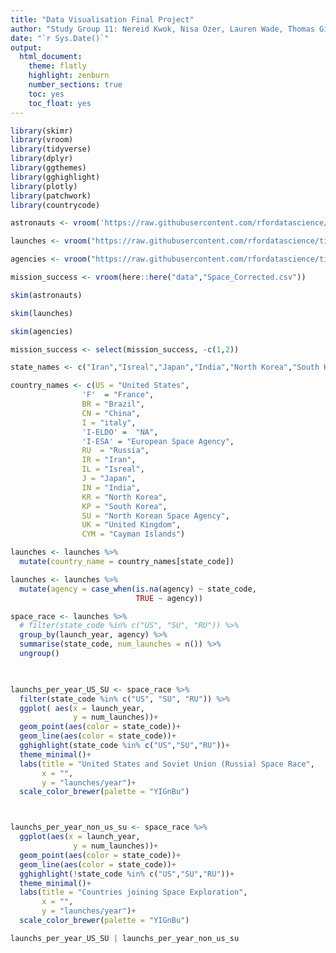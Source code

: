 ```yaml
---
title: "Data Visualisation Final Project"
author: "Study Group 11: Nereid Kwok, Nisa Ozer, Lauren Wade, Thomas Giannetti-Fakhouri, Kazmer Nagy-Betegh, Chandrime Tolia"
date: "`r Sys.Date()`"
output:
  html_document:
    theme: flatly
    highlight: zenburn
    number_sections: true
    toc: yes
    toc_float: yes
---
```



```r

library(skimr)
library(vroom)
library(tidyverse)
library(dplyr)
library(ggthemes)
library(gghighlight)
library(plotly)
library(patchwork)
library(countrycode)
```


```r
astronauts <- vroom('https://raw.githubusercontent.com/rfordatascience/tidytuesday/master/data/2020/2020-07-14/astronauts.csv')

launches <- vroom("https://raw.githubusercontent.com/rfordatascience/tidytuesday/master/data/2019/2019-01-15/launches.csv")

agencies <- vroom("https://raw.githubusercontent.com/rfordatascience/tidytuesday/master/data/2019/2019-01-15/agencies.csv")

mission_success <- vroom(here::here("data","Space_Corrected.csv"))
```

```r
skim(astronauts)
```


```r
skim(launches)
```


```r
skim(agencies)
```

```r
mission_success <- select(mission_success, -c(1,2))

state_names <- c("Iran","Isreal","Japan","India","North Korea","South Korea","Soviet Union","United Kingdom", "cayman Islands")

```


```r

country_names <- c(US = "United States",
                'F'  = "France",
                BR = "Brazil",
                CN = "China",
                I = "italy",      
                'I-ELDO' =  "NA",
                'I-ESA' = "European Space Agency",
                RU  = "Russia",
                IR = "Iran",
                IL = "Isreal",
                J = "Japan",
                IN = "India",
                KR = "North Korea",
                KP = "South Korea",
                SU = "North Korean Space Agency",
                UK = "United Kingdom",
                CYM = "Cayman Islands")   

launches <- launches %>% 
  mutate(country_name = country_names[state_code])

launches <- launches %>% 
  mutate(agency = case_when(is.na(agency) ~ state_code,
                            TRUE ~ agency))

space_race <- launches %>% 
  # filter(state_code %in% c("US", "SU", "RU")) %>% 
  group_by(launch_year, agency) %>% 
  summarise(state_code, num_launches = n()) %>% 
  ungroup()
  


launchs_per_year_US_SU <- space_race %>% 
  filter(state_code %in% c("US", "SU", "RU")) %>% 
  ggplot( aes(x = launch_year,
              y = num_launches))+
  geom_point(aes(color = state_code))+
  geom_line(aes(color = state_code))+
  gghighlight(state_code %in% c("US","SU","RU"))+
  theme_minimal()+
  labs(title = "United States and Soviet Union (Russia) Space Race",
       x = "",
       y = "launches/year")+
  scale_color_brewer(palette = "YIGnBu")



launchs_per_year_non_us_su <- space_race %>% 
  ggplot(aes(x = launch_year,
              y = num_launches))+
  geom_point(aes(color = state_code))+
  geom_line(aes(color = state_code))+
  gghighlight(!state_code %in% c("US","SU","RU"))+
  theme_minimal()+
  labs(title = "Countries joining Space Exploration",
       x = "",
       y = "launches/year")+
  scale_color_brewer(palette = "YIGnBu")

launchs_per_year_US_SU | launchs_per_year_non_us_su

```

```r


```

